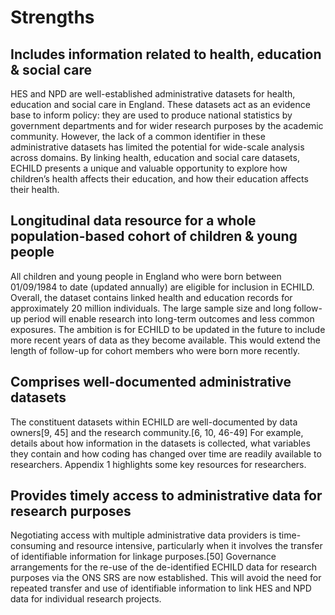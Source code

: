# Strengths {#sec-sl-strengths .unnumbered}

## Includes information related to health, education & social care 

HES and NPD are well-established administrative datasets for health, education and social care in England. These datasets act as an evidence base to inform policy: they are used to produce national statistics by government departments and for wider research purposes by the academic community. However, the lack of a common identifier in these administrative datasets has limited the potential for wide-scale analysis across domains. By linking health, education and social care datasets, ECHILD presents a unique and valuable opportunity to explore how children’s health affects their education, and how their education affects their health. 

## Longitudinal data resource for a whole population-based cohort of children & young people 

All children and young people in England who were born between 01/09/1984 to date (updated annually) are eligible for inclusion in ECHILD. Overall, the dataset contains linked health and education records for approximately 20 million individuals. The large sample size and long follow-up period will enable research into long-term outcomes and less common exposures. The ambition is for ECHILD to be updated in the future to include more recent years of data as they become available. This would extend the length of follow-up for cohort members who were born more recently. 

## Comprises well-documented administrative datasets 

The constituent datasets within ECHILD are well-documented by data owners[9, 45] and the research community.[6, 10, 46-49] For example, details about how information in the datasets is collected, what variables they contain and how coding has changed over time are readily available to researchers. Appendix 1 highlights some key resources for researchers.

## Provides timely access to administrative data for research purposes 

Negotiating access with multiple administrative data providers is time-consuming and resource intensive, particularly when it involves the transfer of identifiable information for linkage purposes.[50] Governance arrangements for the re-use of the de-identified ECHILD data for research purposes via the ONS SRS are now established. This will avoid the need for repeated transfer and use of identifiable information to link HES and NPD data for individual research projects. 